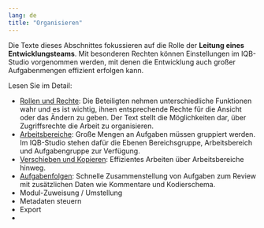 ```yaml
---
lang: de
title: "Organisieren"
---
```


Die Texte dieses Abschnittes fokussieren auf die Rolle der **Leitung eines Entwicklungsteams**. Mit besonderen Rechten können Einstellungen im IQB-Studio vorgenommen werden, mit denen die Entwicklung auch großer Aufgabenmengen effizient erfolgen kann.

Lesen Sie im Detail:

* [Rollen und Rechte](roles/index.qmd): Die Beteiligten nehmen unterschiedliche Funktionen wahr und es ist wichtig, ihnen entsprechende Rechte für die Ansicht oder das Ändern zu geben. Der Text stellt die Möglichkeiten dar, über Zugriffsrechte die Arbeit zu organisieren.
* [Arbeitsbereiche](workspaces.qmd): Große Mengen an Aufgaben müssen gruppiert werden. Im IQB-Studio stehen dafür die Ebenen Bereichsgruppe, Arbeitsbereich und Aufgabengruppe zur Verfügung.
* [Verschieben und Kopieren](move-and-copy.qmd): Effizientes Arbeiten über Arbeitsbereiche hinweg.
* [Aufgabenfolgen](task-sequence.qmd): Schnelle Zusammenstellung von Aufgaben zum Review mit zusätzlichen Daten wie Kommentare und Kodierschema.
* Modul-Zuweisung / Umstellung
* Metadaten steuern
* Export
* 
